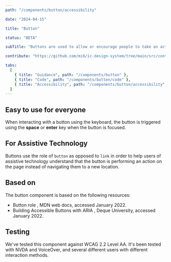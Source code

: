 ```yaml
---
path: "/components/button/accessibility"

date: "2024-04-15"

title: "Button"

status: "BETA"

subTitle: "Buttons are used to allow or encourage people to take an action."

contribute: "https://github.com/mi6/ic-design-system/tree/main/src/content/structured/components/button"

tabs:
  [
    { title: "Guidance", path: "/components/button" },
    { title: "Code", path: "/components/button/code" },
    { title: "Accessibility", path: "/components/button/accessibility" },
  ]
---
```


## Easy to use for everyone

When interacting with a button using the keyboard, the button is triggered using the **space** or **enter** key when the button is focused.

## For Assistive Technology

Buttons use the role of `button` as opposed to `link` in order to help users of assistive technology understand that the button is performing an action on the page instead of navigating them to a new location.

## Based on

The button component is based on the following resources:

<ul>
  <li>
    <ic-link
      target="_blank"
      href="https://developer.mozilla.org/en-US/docs/Web/Accessibility/ARIA/Roles/button_role"
      rel="noreferer noopener nofollow"
    >
      Button role
    </ic-link>
    , MDN web docs, accessed January 2022.
  </li>
  <li>
    <ic-link
      target="_blank"
      href="https://www.deque.com/blog/accessible-aria-buttons/"
      rel="noreferer noopener nofollow"
    >
      Building Accessible Buttons with ARIA
    </ic-link>
    , Deque University, accessed January 2022.
  </li>
</ul>

## Testing

We've tested this component against WCAG 2.2 Level AA. It's been tested with NVDA and VoiceOver, and several different users with different interaction methods.
